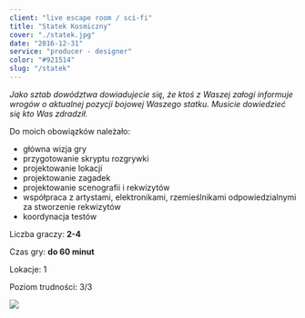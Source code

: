 ```yaml
---
client: "live escape room / sci-fi"
title: "Statek Kosmiczny"
cover: "./statek.jpg"
date: "2016-12-31"
service: "producer - designer"
color: "#921514"
slug: "/statek"
---
```


*Jako sztab dowództwa dowiadujecie się, że ktoś z Waszej załogi informuje wrogów o aktualnej pozycji bojowej Waszego statku. Musicie dowiedzieć się kto Was zdradził.*

Do moich obowiązków należało:
- główna wizja gry
- przygotowanie skryptu rozgrywki
- projektowanie lokacji
- projektowanie zagadek
- projektowanie scenografii i rekwizytów
- współpraca z artystami, elektronikami, rzemieślnikami odpowiedzialnymi za stworzenie rekwizytów
- koordynacja testów


Liczba graczy: **2-4**

Czas gry: **do 60 minut**

Lokacje: 1

Poziom trudności: 3/3 


![](./statek.jpg)
